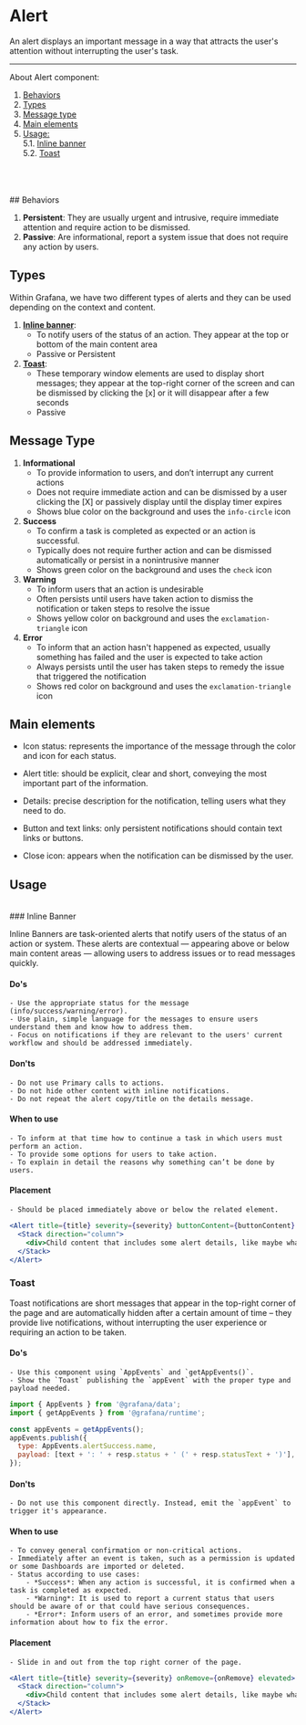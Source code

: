 
<Meta title="MDX|Alert" component={Alert} />

# Alert

An alert displays an important message in a way that attracts the user's attention without interrupting the user's task.

---

About Alert component:

1. [Behaviors](#behaviors)
2. [Types](#types)
3. [Message type](#message-type)
4. [Main elements](#main-elements)
5. [Usage:](#usage)\
   5.1. [Inline banner](#alert-inline)\
   5.2. [Toast](#alert-toast)

<br />
<br />
<br />
## <a name="behaviors" /> Behaviors

1. **Persistent**: They are usually urgent and intrusive, require immediate attention and require action to be dismissed.
2. **Passive**: Are informational, report a system issue that does not require any action by users.
   <br />

## <a name="types"/>Types

Within Grafana, we have two different types of alerts and they can be used depending on the context and content.

1. **[Inline banner](#alert-inline)**:
   - To notify users of the status of an action. They appear at the top or bottom of the main content area
   - Passive or Persistent
1. **[Toast](#alert-toast)**:
   - These temporary window elements are used to display short messages; they appear at the top-right corner of the screen and can be dismissed by clicking the [x] or it will disappear after a few seconds
   - Passive
     <br />

## <a name="message-type"/>Message Type

1. **Informational**
   - To provide information to users, and don’t interrupt any current actions
   - Does not require immediate action and can be dismissed by a user clicking the [X] or passively display until the display timer expires
   - Shows blue color on the background and uses the `info-circle` icon
2. **Success**
   - To confirm a task is completed as expected or an action is successful.
   - Typically does not require further action and can be dismissed automatically or persist in a nonintrusive manner
   - Shows green color on the background and uses the `check` icon
3. **Warning**
   - To inform users that an action is undesirable
   - Often persists until users have taken action to dismiss the notification or taken steps to resolve the issue
   - Shows yellow color on background and uses the `exclamation-triangle` icon
4. **Error**
   - To inform that an action hasn't happened as expected, usually something has failed and the user is expected to take action
   - Always persists until the user has taken steps to remedy the issue that triggered the notification
   - Shows red color on background and uses the `exclamation-triangle` icon
     <br />

## <a name="main-elements"/>Main elements

- Icon status: represents the importance of the message through the color and icon for each status.

- Alert title: should be explicit, clear and short, conveying the most important part of the information.

- Details: precise description for the notification, telling users what they need to do.

- Button and text links: only persistent notifications should contain text links or buttons.

- Close icon: appears when the notification can be dismissed by the user.
  <br />

## <a name="usage"/>Usage

<br />
### <a name="alert-inline" /> Inline Banner

Inline Banners are task-oriented alerts that notify users of the status of an action or system. These alerts are contextual — appearing above or below main content areas — allowing users to address issues or to read messages quickly.

#### Do's

    - Use the appropriate status for the message (info/success/warning/error).
    - Use plain, simple language for the messages to ensure users understand them and know how to address them.
    - Focus on notifications if they are relevant to the users' current workflow and should be addressed immediately.

#### Don'ts

    - Do not use Primary calls to actions.
    - Do not hide other content with inline notifications.
    - Do not repeat the alert copy/title on the details message.

#### When to use

    - To inform at that time how to continue a task in which users must perform an action.
    - To provide some options for users to take action.
    - To explain in detail the reasons why something can’t be done by users.

#### Placement

    - Should be placed immediately above or below the related element.

```jsx
<Alert title={title} severity={severity} buttonContent={buttonContent} onRemove={onRemove}>
  <Stack direction="column">
    <div>Child content that includes some alert details, like maybe what actually happened.</div>
  </Stack>
</Alert>
```

### <a name="alert-toast"/>Toast

Toast notifications are short messages that appear in the top-right corner of the page and are automatically hidden after a certain amount of time – they provide live notifications, without interrupting the user experience or requiring an action to be taken.

#### Do's

    - Use this component using `AppEvents` and `getAppEvents()`.
    - Show the `Toast` publishing the `appEvent` with the proper type and payload needed.

```jsx
import { AppEvents } from '@grafana/data';
import { getAppEvents } from '@grafana/runtime';

const appEvents = getAppEvents();
appEvents.publish({
  type: AppEvents.alertSuccess.name,
  payload: [text + ': ' + resp.status + ' (' + resp.statusText + ')'],
});
```

#### Don'ts

    - Do not use this component directly. Instead, emit the `appEvent` to trigger it's appearance.

#### When to use

    - To convey general confirmation or non-critical actions.
    - Immediately after an event is taken, such as a permission is updated or some Dashboards are imported or deleted.
    - Status according to use cases:
        - *Success*: When any action is successful, it is confirmed when a task is completed as expected.
        - *Warning*: It is used to report a current status that users should be aware of or that could have serious consequences.
        - *Error*: Inform users of an error, and sometimes provide more information about how to fix the error.

#### Placement

    - Slide in and out from the top right corner of the page.

```jsx
<Alert title={title} severity={severity} onRemove={onRemove} elevated>
  <Stack direction="column">
    <div>Child content that includes some alert details, like maybe what actually happened.</div>
  </Stack>
</Alert>
```

<ArgTypes of={Alert} />
